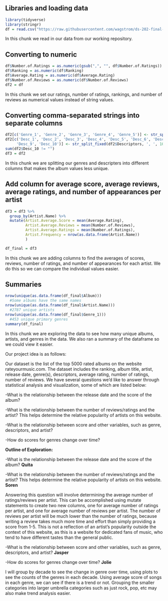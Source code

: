 ## Libraries and loading data

```r
library(tidyverse)
library(stringr)
df = read.csv("https://raw.githubusercontent.com/wagstrom/ds-202-final-project/main/rym_top_5000_all_time.csv")
```

In this chunk we read in our data from our working repository.

## Converting to numeric

```r
df$Number.of.Ratings = as.numeric(gsub(",", "", df$Number.of.Ratings))
df$Ranking = as.numeric(df$Ranking)
df$Average.Rating = as.numeric(df$Average.Rating)
df$Number.of.Reviews = as.numeric(df$Number.of.Reviews)
df2 = df
```

In this chunk we set our ratings, number of ratings, rankings, and number of reviews as numerical values instead of string values.

## Converting comma-separated strings into separate columns

```r
df2[c('Genre_1', 'Genre_2', 'Genre_3', 'Genre_4', 'Genre_5')] <- str_split_fixed(df2$Genres, ', ', 5)
df2[c('Desc_1', 'Desc_2', 'Desc_3', 'Desc_4', 'Desc_5', 'Desc_6', 'Desc_7', 'Desc_8',
     'Desc_9', 'Desc_10')] <- str_split_fixed(df2$Descriptors, ', ', 10)
sum(df2$Desc_10 != "")
df3 = df2
```

In this chunk we are splitting our genres and descripters into different columns that makes the album values less unique.

## Add column for average score, average reviews, average ratings, and number of appearances per artist

```r
df3 = df3 %>%
  group_by(Artist.Name) %>%
  mutate(Artist.Average.Score = mean(Average.Rating),
         Artist.Average.Reviews = mean(Number.of.Reviews),
         Artist.Average.Ratings = mean(Number.of.Ratings),
         Artist.Frequency = nrow(as.data.frame(Artist.Name))
         )

df_final = df3
```

In this chunk we are adding columns to find the averages of scores, reviews, number of ratings, and number of appearances for each artist. We do this so we can compare the individual values easier.

## Summaries

```r
nrow(unique(as.data.frame(df_final$Album)))
  #Some albums have the same names
nrow(unique(as.data.frame(df_final$Artist.Name)))
  #2787 unique artists
nrow(unique(as.data.frame(df_final$Genre_1)))
  #453 unique primary genres
summary(df_final)
```

In this chunk we are exploring the data to see how many unique albums, artists, and genres in the data. We also ran a summary of the dataframe so we could view it easier.

Our project idea is as follows:

Our dataset is the list of the top 5000 rated albums on the website rateyourmusic.com. The dataset includes the ranking, album title, artist, release date, genre(s), descriptors, average rating, number of ratings, number of reviews. We have several questions we'd like to answer through statistical analysis and visualization, some of which are listed below:

-What is the relationship between the release date and the score of the album?

-What is the relationship between the number of reviews/ratings and the artist? This helps determine the relative popularity of artists on this website.

-What is the relationship between score and other variables, such as genre, descriptors, and artist?

-How do scores for genres change over time?

**Outline of Exploration:**

-What is the relationship between the release date and the score of the album? **Quita**

-What is the relationship between the number of reviews/ratings and the artist? This helps determine the relative popularity of artists on this website. **Soren**

Answering this question will involve determining the average number of ratings/reviews per artist. This can be accomplished using mutate statements to create two new columns, one for average number of ratings per artist, and one for average number of reviews per artist. The number of reviews per artist will be much lower than the number of ratings, because writing a review takes much more time and effort than simply providing a score from 1-5. This is not a reflection of an artist's popularity outside the context of this website, as this is a website for dedicated fans of music, who tend to have different tastes than the general public.

-What is the relationship between score and other variables, such as genre, descriptors, and artist? **Jasper**

-How do scores for genres change over time? **Jolie**

I will group by decade to see the change in genre over time, using plots to see the counts of the genres in each decade. Using average score of songs in each genre, we can see if there is a trend or not. Grouping the smaller categories into larger umbrella categories such as just rock, pop, etc may also make trend analysis easier.
